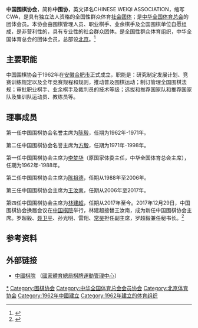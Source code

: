 {{主條目消歧義|「'''中國圍棋協會'''」重定向至此。此條目講述的是一個[[中國大陸|中國大陸]][[圍棋|圍棋]]運動管理機構，有關總部設在[[台灣|台灣]]近似名稱的圍棋組織，請見'''[[中國圍棋會|中國圍棋會]]'''。}}

'''中国围棋协会'''，简称'''中围协'''，英文译名CHINESE WEIQI ASSOCIATION，缩写CWA，是具有独立法人资格的全国性群众体育[[社会团体|社会团体]]；是[[中华全国体育总会|中华全国体育总会]]的团体会员。本协会由围棋管理人员、职业棋手、业余棋手及全国围棋单位自愿组成，是非营利性的，具有专业性的社会群众团体。是全国性群众体育组织，中华全国体育总会的团体会员，总部设[[北京|北京]]。<ref>{{Cite web|title=中国围棋协会简介|url=http://sports.sohu.com/20060712/n244221800.shtml|accessdate=|work=搜狐体育|archive-date=2020-11-20|archive-url=https://web.archive.org/web/20201120233923/https://sports.sohu.com/20060712/n244221800.shtml|dead-url=no}}</ref>

== 主要职能 ==
中国围棋协会于1962年在[[安徽|安徽]][[合肥市|合肥市]]正式成立，职能是：研究制定发展计划、竞赛训练规定以及全年竞赛规程和规则，推动普及围棋运动；制订管理全国围棋法规；审批职业棋手、业余棋手及裁判员的技术等级；选拔和推荐国家队和推荐国家队及集训队运动员、教练员等。

== 理事成员 ==
第一任中国围棋协会名誉主席为[[陈毅|陈毅]]，任期为1962年-1971年。

第二任中国围棋协会名誉主席为[[方毅|方毅]]，任期为1971年-1998年。

第一任中国围棋协会主席为[[李梦华|李梦华]]（原国家体委主任，中华全国体育总会主席），任期为1962年-1988年。

第二任中国围棋协会主席为[[陈祖德|陈祖德]]，任期从1988年至2006年。

第三任中国围棋协会主席为[[王汝南|王汝南]]，任期从2006年至2017年。

第四任中国围棋协会主席为[[林建超|林建超]]，任期从2017年至今。2017年12月29日，中国围棋协会换届会议在[[中国棋院|中国棋院]]举行，林建超接替王汝南，成为新任中国围棋协会主席。罗超毅、[[聂卫平|聂卫平]]、孙光明、雷翔、[[常昊|常昊]]担任副主席，罗超毅兼任秘书长。<ref>{{Cite web|title=中国围棋协会换届林建超接任主席|url=http://sports.sina.com.cn/go/2017-12-29/doc-ifypyuve2937110.shtml|accessdate=|work=新浪体育|archive-date=2020-07-05|archive-url=https://web.archive.org/web/20200705173159/http://sports.sina.com.cn/go/2017-12-29/doc-ifypyuve2937110.shtml|dead-url=no}}</ref>

== 参考资料 ==
{{reflist}}

== 外部链接 ==
* [http://www.chinaqiyuan.com/ 中國棋院] {{Webarchive|url=https://archive.is/20121208131844/http://www.chinaqiyuan.com/ |date=2012-12-08 }}（[http://games.sports.cn/ 國家體育總局棋牌運動管理中心]{{Wayback|url=http://games.sports.cn/ |date=20201030072145 }}）

{{GoNavbox}}

[[Category:中国围棋协会|*]]
[[Category:围棋协会|Category:围棋协会]]
[[Category:中华全国体育总会会员协会|Category:中华全国体育总会会员协会]]
[[Category:北京体育协会|Category:北京体育协会]]
[[Category:1962年中國建立|Category:1962年中國建立]]
[[Category:1962年建立的体育组织|Category:1962年建立的体育组织]]